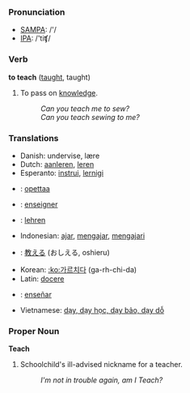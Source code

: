 === Pronunciation ===
*[[w:SAMPA|SAMPA]]: /'/
*[[w:IPA|IPA]]: /'tiʧ/

=== Verb ===

'''to teach''' ([[taught]], taught)

# To pass on [[knowledge]].
#: ''Can you teach me to sew?''
#: ''Can you teach sewing to me?''

=== Translations ===
*Danish: undervise, lære
*Dutch: [[aanleren]], [[leren]]
*Esperanto: [[instrui]], [[lernigi]]
*{{fi}}: [[opettaa]]
*{{fr}}: [[enseigner]]
*{{de}}: [[lehren]]
*Indonesian: [[ajar]], [[ajar|mengajar]], [[ajar|mengajari]]
*{{ja}}: [[教える]] (おしえる, oshieru)
*Korean: [[:ko:가르치다]] (ga-rh-chi-da)
*Latin: [[docere]]
*{{es}}: [[enseñar]]
*Vietnamese: [[dạy, dạy học, dạy bảo, dạy dỗ]]

===Proper Noun===
'''Teach'''

# Schoolchild's ill-advised nickname for a teacher.
#: ''I'm not in trouble again, am I Teach?''